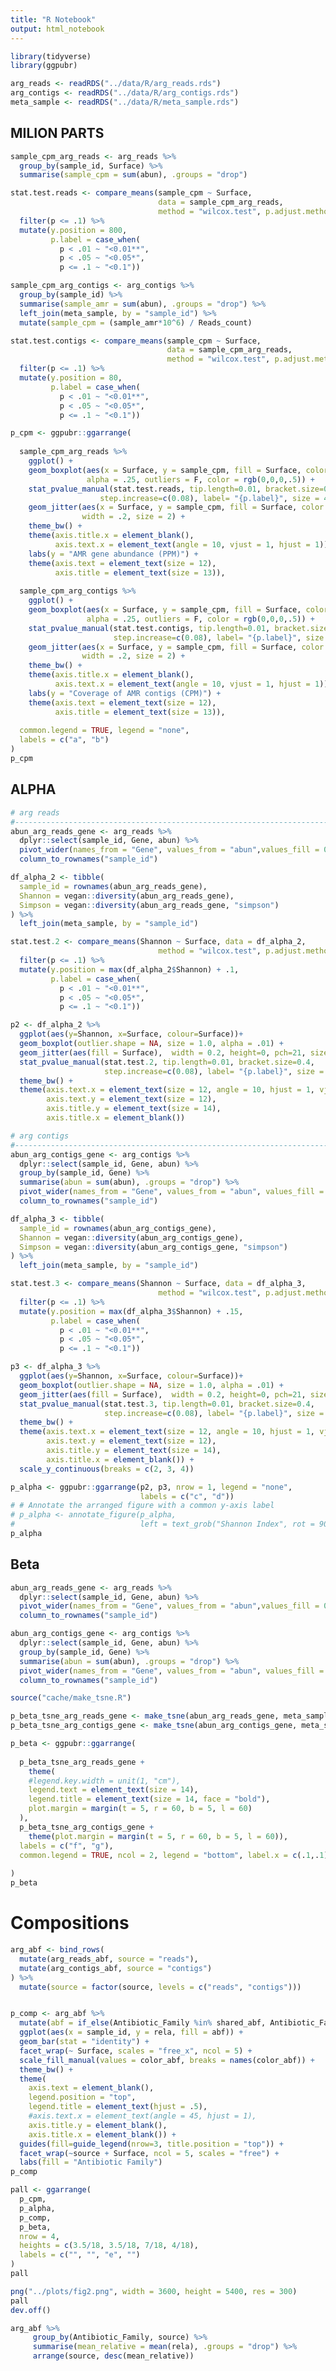 ```yaml
---
title: "R Notebook"
output: html_notebook
---
```


```r
library(tidyverse)
library(ggpubr)
```

```r
arg_reads <- readRDS("../data/R/arg_reads.rds")
arg_contigs <- readRDS("../data/R/arg_contigs.rds")
meta_sample <- readRDS("../data/R/meta_sample.rds")
```

## MILION PARTS

```r
sample_cpm_arg_reads <- arg_reads %>%
  group_by(sample_id, Surface) %>%
  summarise(sample_cpm = sum(abun), .groups = "drop") 

stat.test.reads <- compare_means(sample_cpm ~ Surface, 
                                 data = sample_cpm_arg_reads,
                                 method = "wilcox.test", p.adjust.method = "none") %>%
  filter(p <= .1) %>%
  mutate(y.position = 800,
         p.label = case_when(
           p < .01 ~ "<0.01**",
           p < .05 ~ "<0.05*",
           p <= .1 ~ "<0.1"))

sample_cpm_arg_contigs <- arg_contigs %>%
  group_by(sample_id) %>%
  summarise(sample_amr = sum(abun), .groups = "drop") %>%
  left_join(meta_sample, by = "sample_id") %>%
  mutate(sample_cpm = (sample_amr*10^6) / Reads_count)

stat.test.contigs <- compare_means(sample_cpm ~ Surface, 
                                   data = sample_cpm_arg_reads,
                                   method = "wilcox.test", p.adjust.method = "none") %>%
  filter(p <= .1) %>%
  mutate(y.position = 80,
         p.label = case_when(
           p < .01 ~ "<0.01**",
           p < .05 ~ "<0.05*",
           p <= .1 ~ "<0.1"))
```


```r
p_cpm <- ggpubr::ggarrange(
  
  sample_cpm_arg_reads %>%
    ggplot() +
    geom_boxplot(aes(x = Surface, y = sample_cpm, fill = Surface, color = Surface),
                 alpha = .25, outliers = F, color = rgb(0,0,0,.5)) +
    stat_pvalue_manual(stat.test.reads, tip.length=0.01, bracket.size=0.4,
                    step.increase=c(0.08), label= "{p.label}", size = 4) +
    geom_jitter(aes(x = Surface, y = sample_cpm, fill = Surface, color = Surface),
                width = .2, size = 2) +
    theme_bw() +
    theme(axis.title.x = element_blank(),
          axis.text.x = element_text(angle = 10, vjust = 1, hjust = 1)) +
    labs(y = "AMR gene abundance (PPM)") +
    theme(axis.text = element_text(size = 12),
          axis.title = element_text(size = 13)),
  
  sample_cpm_arg_contigs %>%
    ggplot() +
    geom_boxplot(aes(x = Surface, y = sample_cpm, fill = Surface, color = Surface),
                 alpha = .25, outliers = F, color = rgb(0,0,0,.5)) +
    stat_pvalue_manual(stat.test.contigs, tip.length=0.01, bracket.size=0.4,
                       step.increase=c(0.08), label= "{p.label}", size = 4) +
    geom_jitter(aes(x = Surface, y = sample_cpm, fill = Surface, color = Surface),
                width = .2, size = 2) +
    theme_bw() +
    theme(axis.title.x = element_blank(),
          axis.text.x = element_text(angle = 10, vjust = 1, hjust = 1)) +
    labs(y = "Coverage of AMR contigs (CPM)") +
    theme(axis.text = element_text(size = 12),
          axis.title = element_text(size = 13)),
  
  common.legend = TRUE, legend = "none",
  labels = c("a", "b")
)
p_cpm
```

## ALPHA

```r
# arg reads
#------------------------------------------------------------------------------#
abun_arg_reads_gene <- arg_reads %>%
  dplyr::select(sample_id, Gene, abun) %>%
  pivot_wider(names_from = "Gene", values_from = "abun",values_fill = 0) %>%
  column_to_rownames("sample_id")

df_alpha_2 <- tibble(
  sample_id = rownames(abun_arg_reads_gene),
  Shannon = vegan::diversity(abun_arg_reads_gene),
  Simpson = vegan::diversity(abun_arg_reads_gene, "simpson")
) %>%
  left_join(meta_sample, by = "sample_id")

stat.test.2 <- compare_means(Shannon ~ Surface, data = df_alpha_2,
                                 method = "wilcox.test", p.adjust.method = "none") %>%
  filter(p <= .1) %>%
  mutate(y.position = max(df_alpha_2$Shannon) + .1,
         p.label = case_when(
           p < .01 ~ "<0.01**",
           p < .05 ~ "<0.05*",
           p <= .1 ~ "<0.1"))

p2 <- df_alpha_2 %>%
  ggplot(aes(y=Shannon, x=Surface, colour=Surface))+
  geom_boxplot(outlier.shape = NA, size = 1.0, alpha = .01) +
  geom_jitter(aes(fill = Surface),  width = 0.2, height=0, pch=21, size = 2.5) +
  stat_pvalue_manual(stat.test.2, tip.length=0.01, bracket.size=0.4,
                     step.increase=c(0.08), label= "{p.label}", size = 4) +
  theme_bw() +
  theme(axis.text.x = element_text(size = 12, angle = 10, hjust = 1, vjust = 1),
        axis.text.y = element_text(size = 12),
        axis.title.y = element_text(size = 14),
        axis.title.x = element_blank())

# arg contigs
#------------------------------------------------------------------------------#
abun_arg_contigs_gene <- arg_contigs %>%
  dplyr::select(sample_id, Gene, abun) %>%
  group_by(sample_id, Gene) %>%
  summarise(abun = sum(abun), .groups = "drop") %>%
  pivot_wider(names_from = "Gene", values_from = "abun", values_fill = 0) %>%
  column_to_rownames("sample_id")

df_alpha_3 <- tibble(
  sample_id = rownames(abun_arg_contigs_gene),
  Shannon = vegan::diversity(abun_arg_contigs_gene),
  Simpson = vegan::diversity(abun_arg_contigs_gene, "simpson")
) %>%
  left_join(meta_sample, by = "sample_id")

stat.test.3 <- compare_means(Shannon ~ Surface, data = df_alpha_3,
                                 method = "wilcox.test", p.adjust.method = "none") %>%
  filter(p <= .1) %>%
  mutate(y.position = max(df_alpha_3$Shannon) + .15,
         p.label = case_when(
           p < .01 ~ "<0.01**",
           p < .05 ~ "<0.05*",
           p <= .1 ~ "<0.1"))

p3 <- df_alpha_3 %>%
  ggplot(aes(y=Shannon, x=Surface, colour=Surface))+
  geom_boxplot(outlier.shape = NA, size = 1.0, alpha = .01) +
  geom_jitter(aes(fill = Surface),  width = 0.2, height=0, pch=21, size = 2.5) +
  stat_pvalue_manual(stat.test.3, tip.length=0.01, bracket.size=0.4,
                     step.increase=c(0.08), label= "{p.label}", size = 4) +
  theme_bw() +
  theme(axis.text.x = element_text(size = 12, angle = 10, hjust = 1, vjust = 1),
        axis.text.y = element_text(size = 12),
        axis.title.y = element_text(size = 14),
        axis.title.x = element_blank()) +
  scale_y_continuous(breaks = c(2, 3, 4))

p_alpha <- ggpubr::ggarrange(p2, p3, nrow = 1, legend = "none", 
                             labels = c("c", "d"))
# # Annotate the arranged figure with a common y-axis label
# p_alpha <- annotate_figure(p_alpha,
#                            left = text_grob("Shannon Index", rot = 90, vjust = 1, size = 14))
p_alpha
```


## Beta

```r
abun_arg_reads_gene <- arg_reads %>%
  dplyr::select(sample_id, Gene, abun) %>%
  pivot_wider(names_from = "Gene", values_from = "abun",values_fill = 0) %>%
  column_to_rownames("sample_id")

abun_arg_contigs_gene <- arg_contigs %>%
  dplyr::select(sample_id, Gene, abun) %>%
  group_by(sample_id, Gene) %>%
  summarise(abun = sum(abun), .groups = "drop") %>%
  pivot_wider(names_from = "Gene", values_from = "abun", values_fill = 0) %>%
  column_to_rownames("sample_id")

source("cache/make_tsne.R")
```


```r
p_beta_tsne_arg_reads_gene <- make_tsne(abun_arg_reads_gene, meta_sample)
p_beta_tsne_arg_contigs_gene <- make_tsne(abun_arg_contigs_gene, meta_sample)
```

```r
p_beta <- ggpubr::ggarrange(
  
  p_beta_tsne_arg_reads_gene + 
    theme(
    #legend.key.width = unit(1, "cm"), 
    legend.text = element_text(size = 14),
    legend.title = element_text(size = 14, face = "bold"),
    plot.margin = margin(t = 5, r = 60, b = 5, l = 60)
  ), 
  p_beta_tsne_arg_contigs_gene +
    theme(plot.margin = margin(t = 5, r = 60, b = 5, l = 60)),
  labels = c("f", "g"),
  common.legend = TRUE, ncol = 2, legend = "bottom", label.x = c(.1,.1)
  
)
p_beta
```


# Compositions

```r
arg_abf <- bind_rows(
  mutate(arg_reads_abf, source = "reads"),
  mutate(arg_contigs_abf, source = "contigs")
) %>%
  mutate(source = factor(source, levels = c("reads", "contigs")))


p_comp <- arg_abf %>%
  mutate(abf = if_else(Antibiotic_Family %in% shared_abf, Antibiotic_Family, "Others")) %>%
  ggplot(aes(x = sample_id, y = rela, fill = abf)) +
  geom_bar(stat = "identity") +
  facet_wrap(~ Surface, scales = "free_x", ncol = 5) +
  scale_fill_manual(values = color_abf, breaks = names(color_abf)) +
  theme_bw() +
  theme(
    axis.text = element_blank(),
    legend.position = "top",
    legend.title = element_text(hjust = .5),
    #axis.text.x = element_text(angle = 45, hjust = 1),
    axis.title.y = element_blank(),
    axis.title.x = element_blank()) +
  guides(fill=guide_legend(nrow=3, title.position = "top")) +
  facet_wrap(~source + Surface, ncol = 5, scales = "free") +
  labs(fill = "Antibiotic Family")
p_comp
```
```r
pall <- ggarrange(
  p_cpm,
  p_alpha,
  p_comp,
  p_beta,
  nrow = 4,
  heights = c(3.5/18, 3.5/18, 7/18, 4/18),
  labels = c("", "", "e", "")
)
pall
```

```r
png("../plots/fig2.png", width = 3600, height = 5400, res = 300)
pall
dev.off()
```




```r
arg_abf %>%
     group_by(Antibiotic_Family, source) %>%
     summarise(mean_relative = mean(rela), .groups = "drop") %>%
     arrange(source, desc(mean_relative))
```

